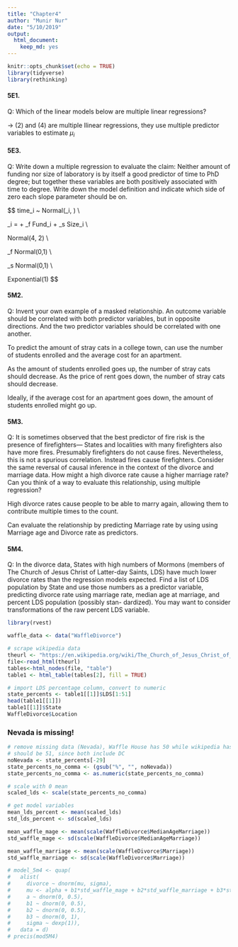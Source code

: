 ```yaml
---
title: "Chapter4"
author: "Munir Nur"
date: "5/10/2019"
output: 
  html_document: 
    keep_md: yes
---
```


```r
knitr::opts_chunk$set(echo = TRUE)
library(tidyverse)
library(rethinking)
```


#### 5E1. 

Q: Which of the linear models below are multiple linear regressions?

-> (2) and (4) are multiple llinear regressions, they use multiple predictor variables to estimate $\mu_i$

#### 5E3. 

Q: Write down a multiple regression to evaluate the claim: Neither amount of funding nor size of laboratory is by itself a good predictor of time to PhD degree; but together these variables are both positively associated with time to degree. Write down the model definition and indicate which side of zero each slope parameter should be on.

$$
time_i ~ Normal(\mu_i, \sigma) \\

\mu_i = \alpha + \beta_f Fund_i + \beta_s Size_i \\

\alpha \sim Normal(4, 2) \\

\beta_f \sim Normal(0,1) \\

\beta_s \sim Normal(0,1) \\

\sigma \sim Exponential(1)
$$

#### 5M2. 

Q: Invent your own example of a masked relationship. An outcome variable should be correlated with both predictor variables, but in opposite directions. And the two predictor variables should be correlated with one another.

To predict the amount of stray cats in a college town, can use the number of students enrolled and the average cost for an apartment.

As the amount of students enrolled goes up, the number of stray cats should decrease.
As the price of rent goes down, the number of stray cats should decrease.

Ideally, if the average cost for an apartment goes down, the amount of students enrolled might go up.


#### 5M3. 

Q: It is sometimes observed that the best predictor of fire risk is the presence of firefighters— States and localities with many firefighters also have more fires. Presumably firefighters do not cause fires. Nevertheless, this is not a spurious correlation. Instead fires cause firefighters. Consider the same reversal of causal inference in the context of the divorce and marriage data. How might a high divorce rate cause a higher marriage rate? Can you think of a way to evaluate this relationship, using multiple regression?

High divorce rates cause people to be able to marry again, allowing them to contribute multiple times to the count. 

Can evaluate the relationship by predicting Marriage rate by using using Marriage age and Divorce rate as predictors.

#### 5M4. 

Q: In the divorce data, States with high numbers of Mormons (members of The Church of Jesus Christ of Latter-day Saints, LDS) have much lower divorce rates than the regression models expected. Find a list of LDS population by State and use those numbers as a predictor variable, predicting divorce rate using marriage rate, median age at marriage, and percent LDS population (possibly stan- dardized). You may want to consider transformations of the raw percent LDS variable.

```r
library(rvest)

waffle_data <- data("WaffleDivorce")

# scrape wikipedia data
theurl <- "https://en.wikipedia.org/wiki/The_Church_of_Jesus_Christ_of_Latter-day_Saints_membership_statistics_(United_States)"
file<-read_html(theurl)
tables<-html_nodes(file, "table")
table1 <- html_table(tables[2], fill = TRUE)

# import LDS percentage column, convert to numeric
state_percents <- table1[[1]]$LDS[1:51]
head(table1[[1]])
table1[[1]]$State
WaffleDivorce$Location
```


### Nevada is missing!

```r
# remove missing data (Nevada), Waffle House has 50 while wikipedia has 51. 
# should be 51, since both include DC
noNevada <- state_percents[-29]
state_percents_no_comma <- (gsub("%", "", noNevada))
state_percents_no_comma <- as.numeric(state_percents_no_comma)

# scale with 0 mean
scaled_lds <- scale(state_percents_no_comma)

# get model variables
mean_lds_percent <- mean(scaled_lds)
std_lds_percent <- sd(scaled_lds)

mean_waffle_mage <- mean(scale(WaffleDivorce$MedianAgeMarriage))
std_waffle_mage <- sd(scale(WaffleDivorce$MedianAgeMarriage))

mean_waffle_marriage <- mean(scale(WaffleDivorce$Marriage))
std_waffle_marriage <- sd(scale(WaffleDivorce$Marriage))

# model_5m4 <- quap(
#   alist(
#     divorce ~ dnorm(mu, sigma),
#     mu <- alpha + b1*std_waffle_mage + b2*std_waffle_marriage + b3*std_lds_percent,
#     a ~ dnorm(0, 0.5),
#     b1 ~ dnorm(0, 0.5),
#     b2 ~ dnorm(0, 0.5),
#     b3 ~ dnorm(0, 1),
#     sigma ~ dexp(1)),
#   data = d)
# precis(mod5M4)









```

